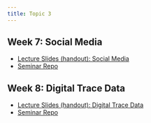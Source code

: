 ```yaml
---
title: Topic 3
---
```



## Week 7: Social Media

- [Lecture Slides (handout): Social Media](https://github.com/GV330/course_materials/blob/main/lectures/GV330_Lecture7_Social_Media.pdf)
- [Seminar Repo](https://github.com/GV330/seminar6_SocialMedia)

## Week 8: Digital Trace Data

- [Lecture Slides (handout): Digital Trace Data](https://github.com/GV330/course_materials/blob/main/lectures/GV330_Lecture8_Digital_Trace.pdf)
- [Seminar Repo](https://github.com/GV330/seminar7_internet)
